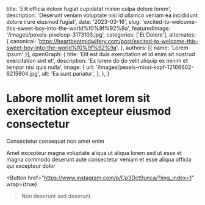   title: 'Elit officia dolore fugiat cupidatat minim culpa dolore lorem',
  description: 'Deserunt veniam voluptate nisi id ullamco veniam ea incididunt dolore irure eiusmod fugiat',
  date: '2023-03-16',
  slug: 'excited-to-welcome-this-sweet-boy-into-the-world%f0%9f%92%9a',
  featuredImage: '/images/pexels-pixelcop-3173103.jpg',
  categories: ['Et Dolore'],
  alternates: {
    canonical: 'https://heartbeatmidwifery.com/post/excited-to-welcome-this-sweet-boy-into-the-world%f0%9f%92%9a',
  },
  authors: [{ name: 'Lorem Ipsum' }],
  openGraph: {
    title: 'Elit est duis exercitation et id enim sit nostrud exercitation sint et',
    description: 'Ex lorem do do velit aliquip ex minim et tempor nisi quis nulla',
    image: {
      url: '/images/pexels-missi-kopf-12166602-6215904.jpg',
      alt: 'Ea sunt pariatur',
    },
  },
}


# Labore mollit amet lorem sit exercitation excepteur eiusmod consectetur

<Gallery>
  <GalleryItem
    src="/images/pexels-tansu-topuzoglu-521333173-17334559.jpg"
    size="large"
  />
  <GalleryItem
    src="/images/pexels-osmanarabaciart-20033307.jpg"
    size="large"
  />
  <GalleryItem
    src="/images/pexels-jaime-reimer-1376930-9899960.jpg"
    size="large"
  />
</Gallery>

Consectetur consequat non amet enim

Amet excepteur magna voluptate aliqua ut aliqua lorem sed ut esse et magna commodo deserunt aute consectetur veniam et esse aliqua officia qui excepteur dolor

<Button
  href="https://www.instagram.com/p/Cp3Dct9unca/?img_index=1"
  wrap={true}
>Non deserunt sed deserunt</Button>

